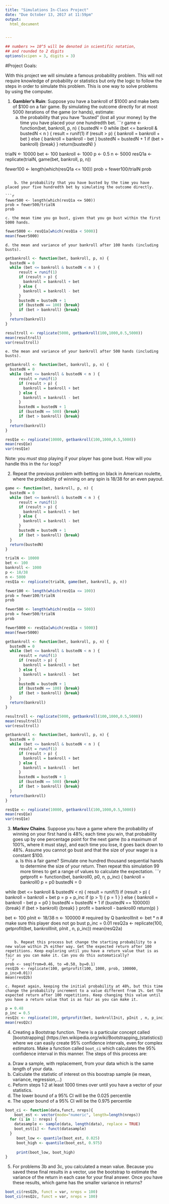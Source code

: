 ```yaml
---
title: "Simulations In-Class Project"
date: "Due October 13, 2017 at 11:59pm"
output:
  html_document


---
```


<style type="text/css">
.table {

    width: 80%;
    margin-left:10%; 
    margin-right:10%;
}
</style>
```r
## numbers >= 10^5 will be denoted in scientific notation,
## and rounded to 2 digits
options(scipen = 3, digits = 3)
```




#Project Goals:


With this project we will simulate a famous probability problem. This will not require knowledge of probability or statistics but only the logic to follow the steps in order to simulate this problem. This is one way to solve problems by using the computer. 

 1. **Gambler's Ruin**: Suppose you have a bankroll of $1000 and make bets of $100 on a fair game. By simulating the outcome directly for at most 5000 iterations of the game (or hands), estimate:
    a. the probability that you have "busted" (lost all your money) by the time you have placed your one hundredth bet. 
```r
game <- function(bet, bankroll, p, n) {
  bustedN = 0
  while (bet <= bankroll & bustedN < n ) {
      result = runif(1)
      if (result > p) {
        bankroll = bankroll + bet
      } else {
        bankroll = bankroll - bet
      }
      bustedN = bustedN + 1
      if (bet > bankroll) {break}
  }
  return(bustedN)
}

trialN <- 10000
bet <- 100
bankroll <- 1000
p <- 0.5
n <- 5000
resQ1a <- replicate(trialN, game(bet, bankroll, p, n))

fewer100 <- length(which(resQ1a <= 100))
prob = fewer100/trialN
prob
```

    b. the probability that you have busted by the time you have placed your five hundredth bet by simulating the outcome directly. 
    
```r
fewer500 <- length(which(resQ1a <= 500))
prob = fewer500/trialN
prob
```

    c. the mean time you go bust, given that you go bust within the first 5000 hands.
    
```r
fewer5000 <- resQ1a[which(resQ1a < 5000)]
mean(fewer5000)
```

    d. the mean and variance of your bankroll after 100 hands (including busts).
```r
getbankroll <- function(bet, bankroll, p, n) {
  bustedN = 0
  while (bet <= bankroll & bustedN < n ) {
      result = runif(1)
      if (result > p) {
        bankroll = bankroll + bet
      } else {
        bankroll = bankroll - bet
      }
      bustedN = bustedN + 1
      if (bustedN == 100) {break}
      if (bet > bankroll) {break}
  }
  return(bankroll)
}

resultroll <- replicate(5000, getbankroll(100,1000,0.5,5000))
mean(resultroll)
var(resultroll)
```

    e. the mean and variance of your bankroll after 500 hands (including busts).
```r
getbankroll <- function(bet, bankroll, p, n) {
  bustedN = 0
  while (bet <= bankroll & bustedN < n ) {
      result = runif(1)
      if (result > p) {
        bankroll = bankroll + bet
      } else {
        bankroll = bankroll - bet
      }
      bustedN = bustedN + 1
      if (bustedN == 500) {break}
      if (bet > bankroll) {break}
  }
  return(bankroll)
}

resQ1e <- replicate(10000, getbankroll(100,1000,0.5,5000))
mean(resQ1e)
var(resQ1e)
```

 
Note: you *must* stop playing if your player has gone bust. How will you handle this in the `for` loop?

2. Repeat the previous problem with betting on black in American roulette, where the probability of winning on any spin is 18/38 for an even payout.
```r
game <- function(bet, bankroll, p, n) {
  bustedN = 0
  while (bet <= bankroll & bustedN < n ) {
      result = runif(1)
      if (result > p) {
        bankroll = bankroll + bet
      } else {
        bankroll = bankroll - bet
      }
      bustedN = bustedN + 1
      if (bet > bankroll) {break}
  }
  return(bustedN)
}

trialN <- 10000
bet <- 100
bankroll <- 1000
p <- 18/38
n <- 5000
resQ1a <- replicate(trialN, game(bet, bankroll, p, n))

fewer100 <- length(which(resQ1a <= 100))
prob = fewer100/trialN
prob

```

```r
fewer500 <- length(which(resQ1a <= 500))
prob = fewer500/trialN
prob 
```

```r
fewer5000 <- resQ1a[which(resQ1a < 5000)]
mean(fewer5000)
```

```r
getbankroll <- function(bet, bankroll, p, n) {
  bustedN = 0
  while (bet <= bankroll & bustedN < n ) {
      result = runif(1)
      if (result > p) {
        bankroll = bankroll + bet
      } else {
        bankroll = bankroll - bet
      }
      bustedN = bustedN + 1
      if (bustedN == 100) {break}
      if (bet > bankroll) {break}
  }
  return(bankroll)
}

resultroll <- replicate(5000, getbankroll(100,1000,0.5,5000))
mean(resultroll)
var(resultroll)
```

```r
getbankroll <- function(bet, bankroll, p, n) {
  bustedN = 0
  while (bet <= bankroll & bustedN < n ) {
      result = runif(1)
      if (result > p) {
        bankroll = bankroll + bet
      } else {
        bankroll = bankroll - bet
      }
      bustedN = bustedN + 1
      if (bustedN == 500) {break}
      if (bet > bankroll) {break}
  }
  return(bankroll)
}

resQ1e <- replicate(10000, getbankroll(100,1000,0.5,5000))
mean(resQ1e)
var(resQ1e)
```


3. **Markov Chains**. Suppose you have a game where the probability of winning on your first hand is 48%; each time you win, that probability goes up by one percentage point for the next game (to a maximum of 100%, where it must stay), and each time you lose, it goes back down to 48%. Assume you cannot go bust and that the size of your wager is a constant $100.
    a. Is this a fair game? Simulate one hundred thousand sequential hands to determine the size of your return. Then repeat this simulation 99 more times to get a range of values to calculate the expectation.
```r
getprofit <- function(bet, bankroll0, p0, n, p_inc) {
  bankroll = bankroll0
  p = p0
  bustedN = 0

  while (bet <= bankroll & bustedN < n) {
      result = runif(1)
      if (result > p) {
        bankroll = bankroll + bet
        p = p + p_inc
        if (p > 1) {
          p = 1
        }
      } else {
        bankroll = bankroll - bet
        p = p0
      }
      bustedN = bustedN + 1
      if (bustedN == 100000) {break}
      if (bet > bankroll) {break}
  }
  profit = bankroll - bankroll0
  return(p)
}

bet <- 100
pInit <- 18/38
n <- 100000 # required by Q
bankrollInit <- bet * n # make sure this player does not go bust
p_inc = 0.01
resQ2a <- replicate(100, getprofit(bet, bankrollInit, pInit , n, p_inc))
mean(resQ2a)


```

    b. Repeat this process but change the starting probability to a new value within 2% either way. Get the expected return after 100 repetitions. Keep exploring until you have a return value that is as fair as you can make it. Can you do this automatically?
```r
prob <- seq(from=0.46, to =0.50, by=0.1)
resQ2b <- replicate(100, getprofit(100, 1000, prob, 100000, p_inc=0.01))
mean(resQ2b)
```


    c. Repeat again, keeping the initial probability at 48%, but this time change the probability increment to a value different from 1%. Get the expected return after 100 repetitions. Keep changing this value until you have a return value that is as fair as you can make it. 
```r
p = 0.48
p_inc = 0.5
resQ2c <- replicate(100, getprofit(bet, bankrollInit, pInit , n, p_inc))
mean(resQ2c)
```



4. Creating a Bootstrap function. There is a particular concept called [bootstrapping]
(https://en.wikipedia.org/wiki/Bootstrapping_(statistics)) where we can easily create 95% confidence intervals, even for complex estimators.
Make a function called `boot_ci` which calculates the 95% confidence interval in this manner. 
The steps of this process are:

  a. Draw a sample, with replacement, from your data which is the same length of your data.
  b. Calculate the statistic of interest on this boostrap sample (ie mean, variance, regression,...)
  c. Peform steps 1:2 at least 1000 times over until you have a vector of your statistics. 
  d. The lower bound of a 95% CI will be the 0.025 percentile
  e. The upper bound of a 95% CI will be the 0.975 percentile

```r
boot_ci <- function(data,funct, nreps){
    boot_est <- vector(mode="numeric", length=length(nreps))
  for (i in 1: nreps) {
    datasample <- sample(data, length(data), replace = TRUE)
    boot_est[i] <- funct(datasample)
  }
     boot_low <- quantile(boot_est, 0.025)
     boot_high <- quantile(boot_est, 0.975)
     
     print(boot_low, boot_high)
}
```



5. For problems 3b and 3c, you calculated a mean value. Because you saved these final results in a vector, use the bootstrap to estimate the variance of the return in each case for your final answer. Once you have these results, which game has the smaller variance in returns?
```r
boot_ci(resQ2b, funct = var, nreps = 100)
boot_ci(resQ2c, funct = var, nreps = 100)
```

